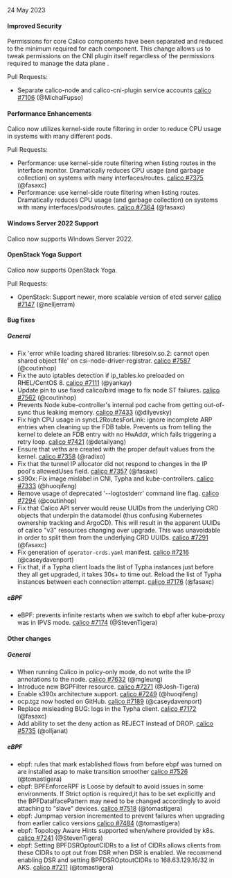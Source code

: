 24 May 2023

#### Improved Security

Permissions for core Calico components have been separated and reduced to the minimum required for each component. This change allows us to tweak permissions on the CNI plugin itself regardless of the permissions required to manage the data plane .

Pull Requests:

 - Separate calico-node and calico-cni-plugin service accounts [calico #7106](https://github.com/projectcalico/calico/pull/7106) (@MichalFupso)

#### Performance Enhancements

Calico now utilizes kernel-side route filtering in order to reduce CPU usage in systems with many different pods.

Pull Requests:

 - Performance: use kernel-side route filtering when listing routes in the interface monitor.  Dramatically reduces CPU usage (and garbage collection) on systems with many interfaces/routes. [calico #7375](https://github.com/projectcalico/calico/pull/7375) (@fasaxc)
 - Performance: use kernel-side route filtering when listing routes.  Dramatically reduces CPU usage (and garbage collection) on systems with many interfaces/pods/routes. [calico #7364](https://github.com/projectcalico/calico/pull/7364) (@fasaxc)

#### Windows Server 2022 Support

Calico now supports Windows Server 2022.

#### OpenStack Yoga Support

Calico now supports OpenStack Yoga.

Pull Requests:

 - OpenStack: Support newer, more scalable version of etcd server [calico #7147](https://github.com/projectcalico/calico/pull/7147) (@nelljerram)

#### Bug fixes

##### General

 - Fix 'error while loading shared libraries: libresolv.so.2: cannot open shared object file' on csi-node-driver-registrar. [calico #7587](https://github.com/projectcalico/calico/pull/7587) (@coutinhop)
 - Fix the auto iptables detection if ip_tables.ko preloaded on RHEL/CentOS 8. [calico #7111](https://github.com/projectcalico/calico/pull/7111) (@yankay)
 - Update pin to use fixed calico/bird image to fix node ST failures. [calico #7562](https://github.com/projectcalico/calico/pull/7562) (@coutinhop)
 - Prevents Node kube-controller's internal pod cache from getting out-of-sync thus leaking memory. [calico #7433](https://github.com/projectcalico/calico/pull/7433) (@dilyevsky)
 - Fix high CPU usage in syncL2RoutesForLink: ignore incomplete ARP entries when cleaning up the FDB table. Prevents us from telling the kernel to delete an FDB entry with no HwAddr, which fails triggering a retry loop. [calico #7421](https://github.com/projectcalico/calico/pull/7421) (@detailyang)
 - Ensure that veths are created with the proper default values from the kernel. [calico #7358](https://github.com/projectcalico/calico/pull/7358) (@radixo)
 - Fix that the tunnel IP allocator did not respond to changes in the IP pool's allowedUses field. [calico #7357](https://github.com/projectcalico/calico/pull/7357) (@fasaxc)
 - s390x: Fix image mislabel in CNI, Typha and kube-controllers. [calico #7333](https://github.com/projectcalico/calico/pull/7333) (@huoqifeng)
 - Remove usage of deprecated '--logtostderr' command line flag. [calico #7294](https://github.com/projectcalico/calico/pull/7294) (@coutinhop)
 - Fix that Calico API server would reuse UUIDs from the underlying CRD objects that underpin the datamodel (thus confusing Kubernetes ownership tracking and ArgoCD).  This will result in the apparent UUIDs of calico "v3" resources changing over upgrade.  This was unavoidable in order to split them from the underlying CRD UUIDs. [calico #7291](https://github.com/projectcalico/calico/pull/7291) (@fasaxc)
 - Fix generation of `operator-crds.yaml` manifest. [calico #7216](https://github.com/projectcalico/calico/pull/7216) (@caseydavenport)
 - Fix that, if a Typha client loads the list of Typha instances just before they all get upgraded, it takes 30s+ to time out.  Reload the list of Typha instances between each connection attempt. [calico #7176](https://github.com/projectcalico/calico/pull/7176) (@fasaxc)

##### eBPF

 - eBPF: prevents infinite restarts when we switch to ebpf after kube-proxy was in IPVS mode. [calico #7174](https://github.com/projectcalico/calico/pull/7174) (@StevenTigera)

#### Other changes

##### General

 - When running Calico in policy-only mode, do not write the IP annotations to the node. [calico #7632](https://github.com/projectcalico/calico/pull/7632) (@mgleung)
 - Introduce new BGPFilter resource. [calico #7271](https://github.com/projectcalico/calico/pull/7271) (@Josh-Tigera)
 - Enable s390x architecture support. [calico #7249](https://github.com/projectcalico/calico/pull/7249) (@huoqifeng)
 - ocp.tgz now hosted on GitHub. [calico #7189](https://github.com/projectcalico/calico/pull/7189) (@caseydavenport)
 - Replace misleading BUG: logs in the Typha client. [calico #7172](https://github.com/projectcalico/calico/pull/7172) (@fasaxc)
 - Add ability to set the deny action as REJECT instead of DROP. [calico #5735](https://github.com/projectcalico/calico/pull/5735) (@olljanat)

##### eBPF

 - ebpf: rules that mark established flows from before ebpf was turned on are installed asap to make transition smoother [calico #7526](https://github.com/projectcalico/calico/pull/7526) (@tomastigera)
 - ebpf: BPFEnforceRPF is Loose by default to avoid issues in some environments. If Strict option is required,it has to be set explicitly and the BPFDataIfacePattern may need to be changed accordingly to avoid attaching to "slave" devices. [calico #7518](https://github.com/projectcalico/calico/pull/7518) (@tomastigera)
 - ebpf: Jumpmap version incremented to prevent failures when upgrading from earlier calico versions [calico #7484](https://github.com/projectcalico/calico/pull/7484) (@tomastigera)
 - ebpf: Topology Aware Hints supported when/where provided by k8s. [calico #7241](https://github.com/projectcalico/calico/pull/7241) (@StevenTigera)
 - ebpf: Setting BPFDSROptoutCIDRs to a list of CIDRs allows clients from these CIDRs to opt out from DSR when DSR is enabled. We recommend enabling DSR and setting BPFDSROptoutCIDRs to 168.63.129.16/32 in AKS. [calico #7211](https://github.com/projectcalico/calico/pull/7211) (@tomastigera)

